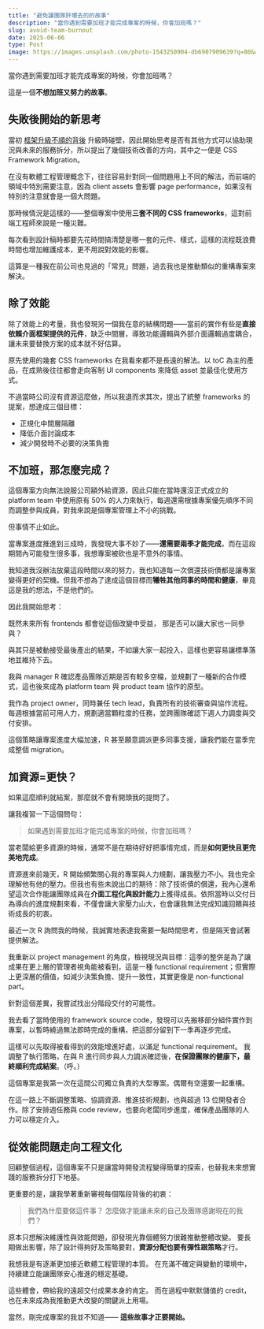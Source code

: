 ```yaml
---
title: "避免讓團隊肝壞去的的故事"
description: "當你遇到需要加班才能完成專案的時候，你會加班嗎？"
slug: avoid-team-burnout
date: 2025-06-06
type: Post
image: https://images.unsplash.com/photo-1543250904-db6907909639?q=80&w=2070&auto=format&fit=crop&ixlib=rb-4.1.0&ixid=M3wxMjA3fDB8MHxwaG90by1wYWdlfHx8fGVufDB8fHx8fA%3D%3D
---
```




當你遇到需要加班才能完成專案的時候，你會加班嗎？

這是一個**不想加班又努力的故事**。


## 失敗後開始的新思考

當初 [框架升級不順的背後](/zh/posts/turn-frustration-into-team-alignment) 升級時碰壁，因此開始思考是否有其他方式可以協助現況與未來的服務拆分，所以提出了幾個技術改善的方向，其中之一便是 CSS Framework Migration。

在沒有軟體工程管理概念下，往往容易針對同一個問題用上不同的解法，而前端的領域中特別需要注意，因為 client assets 會影響 page performance，如果沒有特別的注意就會是一個大問題。

那時候情況是這樣的——整個專案中使用**三套不同的 CSS frameworks**，這對前端工程師來說是一種災難。

每次看到設計稿時都要先花時間搞清楚是哪一套的元件、樣式，這樣的流程既浪費時間也增加維護成本，更不用說對效能的影響。

這算是一種我在前公司也見過的「常見」問題，過去我也是推動類似的重構專案來解決。


## 除了效能

除了效能上的考量，我也發現另一個我在意的結構問題——當前的實作有些是**直接依賴介面框架提供的元件**，缺乏中間層，導致功能邏輯與外部介面邏輯過度耦合，讓未來要替換方案的成本就不好估算。

原先使用的幾套 CSS frameworks 在我看來都不是長遠的解法。以 toC 為主的產品，在成熟後往往都會走向客制 UI components 來降低 asset 並最佳化使用方式。

不過當時公司沒有資源這麼做，所以我退而求其次，提出了統整 frameworks 的提案，想達成三個目標：
- 正規化中間層隔離
- 降低介面討論成本
- 減少開發時不必要的決策負擔


## 不加班，那怎麼完成？

這個專案方向無法說服公司額外給資源，因此只能在當時還沒正式成立的 platform team 中使用原有 50% 的人力來執行，每週還需根據專案優先順序不同而調整參與成員，對我來說是個專案管理上不小的挑戰。

但事情不止如此。

當專案進度推進到三成時，我發現大事不妙了——**還需要兩季才能完成**，而在這段期間內可能發生很多事，我想專案被砍也是不意外的事情。



我知道我沒辦法放棄這段時間以來的努力，我也知道每一次償還技術債都是讓專案變得更好的契機。但我不想為了達成這個目標而**犧牲其他同事的時間和健康**，畢竟這是我的想法，不是他們的。

<Spacer />

因此我開始思考：

既然未來所有 frontends 都會從這個改變中受益，
那是否可以讓大家也一同參與？

與其只是被動接受最後產出的結果，不如讓大家一起投入，這樣也更容易讓標準落地並維持下去。

<Spacer />

我與 manager R 確認產品團隊近期是否有較多空檔，並規劃了一種新的合作模式，這也後來成為 platform team 與 product team 協作的原型。

我作為 project owner，同時兼任 tech lead，負責所有的技術審查與協作流程。每週根據當前可用人力，規劃適當顆粒度的任務，並跨團隊確認下週人力調度與交付安排。

這個策略讓專案進度大幅加速，R 甚至願意調派更多同事支援，讓我們能在當季完成整個 migration。


## 加資源=更快？

如果這麼順利就結案，那麼就不會有開頭我的提問了。

讓我複習一下這個問句：
> 如果遇到需要加班才能完成專案的時候，你會加班嗎？

<Spacer />

當老闆給更多資源的時候，通常不是在期待好好把事情完成，而是**如何更快且更完美地完成**。

資源進來前幾天，R 開始頻繁關心我的專案與人力規劃，讓我壓力不小。我也完全理解他有他的壓力。但我也有些未說出口的期待：除了技術債的償還，我內心還希望這次合作能讓團隊成員在**介面工程化與設計能力**上獲得成長。依照當時以交付日為導向的進度規劃來看，不僅會讓大家壓力山大，也會讓我無法完成知識回饋與技術成長的初衷。

<Spacer />

最近一次 R 詢問我的時候，我誠實地表達我需要一點時間思考，但是隔天會試著提供解法。

我重新以 project management 的角度，檢視現況與目標：這季的整併是為了讓成果在更上層的管理者視角能被看到，這是一種 functional requirement；但實際上更深層的價值，如減少決策負擔、提升一致性，其實更像是 non-functional part。

<Spacer />

針對這個差異，我嘗試找出分階段交付的可能性。

我去看了當時使用的 framework source code，發現可以先搬移部分組件實作到專案，以暫時繞過無法即時完成的重構，把這部分留到下一季再逐步完成。

這樣可以先取得被看得到的效能增進好處，以滿足 functional requirement。
我調整了執行策略，在與 R 進行同步與人力調派確認後，**在保證團隊的健康下，最終順利完成結案**。（呼。）

<Spacer />

這個專案是我第一次在這間公司獨立負責的大型專案。偶爾有空還要一起重構。

在這一路上不斷調整策略、協調資源、推進技術規劃，也與超過 13 位開發者合作。除了安排週任務與 code review，也要向老闆同步進度，確保產品團隊的人力可以穩定介入。



## 從效能問題走向工程文化

回顧整個過程，這個專案不只是讓當時開發流程變得簡單的探索，也替我未來想實踐的服務拆分打下地基。

更重要的是，讓我學著重新審視每個階段背後的初衷：

> 我們為什麼要做這件事？
> 怎麼做才能讓未來的自己及團隊感謝現在的我們？

<Spacer />

原本只想解決維護性與效能問題，卻發現光靠個體努力很難推動整體改變。
要長期做出影響，除了設計得夠好及策略要對，**資源分配也要有彈性跟策略**才行。

我想我是有逐漸更加接近軟體工程管理的本質。
在充滿不確定與變動的環境中，持續建立能讓團隊安心推進的穩定基礎。

<Spacer />

這些體會，帶給我的遠超交付成果本身的肯定。
而在過程中默默儲值的 credit，也在未來成為我推動更大改變的關鍵派上用場。

當然，剛完成專案的我並不知道——
**這些故事才正要開始。**
